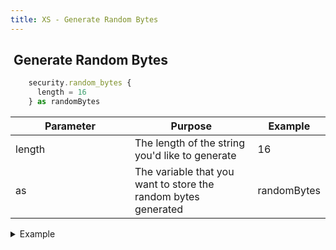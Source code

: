 ```yaml
---
title: XS - Generate Random Bytes
---
```


## <img src="../assets/docuBadge (10).png" alt="" data-size="line"> Generate Random Bytes <a href="#xs-randombytes" id="xs-randombytes"></a>

```javascript
    security.random_bytes {
      length = 16
    } as randomBytes
```

<table><thead><tr><th width="175">Parameter</th><th>Purpose</th><th>Example</th></tr></thead><tbody><tr><td>length</td><td>The length of the string you'd like to generate</td><td>16</td></tr><tr><td>as</td><td>The variable that you want to store the random bytes generated</td><td>randomBytes</td></tr></tbody></table>

<details>

<summary>Example</summary>

```javascript
    security.random_bytes {
      length = 16
    } as randomBytes
```

![](<../assets/CleanShot 2025-03-06 at 22.04.57@2x.png>)

</details>
